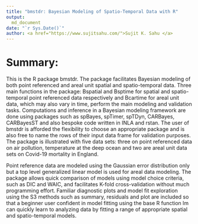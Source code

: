 ```yaml
---
title: "bmstdr: Bayesian Modeling of Spatio-Temporal Data with R"
output: 
  md_document
date: "`r Sys.Date()`"
author: <a href="https://www.sujitsahu.com/">Sujit K. Sahu </a>
---
```

  
<!-- # bmstdr: Bayesian Modeling of Spatio-Temporal Data with R --> 

# Summary: 

This is the R package bmstdr. The package facilitates Bayesian modeling of both point referenced and areal unit spatial  and spatio-temporal data. Three main functions in the package: Bspatial and Bsptime for spatial and spatio-temporal point referenced data respectively and Bcartime for areal unit data, which may also vary in time, perform the main modeling 
and validation tasks. Computations and inference in a Bayesian modeling framework are done using packages such as spBayes, spTimer, spTDyn, CARBayes, CARBayesST and also bespoke 
code written in INLA and rstan. The user of bmstdr is afforded the flexibility to choose 
an appropriate package and is also free to name the rows of their input data frame for validation purposes. 
The package is illustrated with five data sets: three on point referenced data on air pollution, 
temperature at the deep ocean and two are areal unit data sets on Covid-19 mortality in England.


  Point reference data are modeled using the Gaussian error distribution only but a top 
  level generalized linear model is used for areal data modeling. The package allows 
  quick comparison of models using model choice criteria, such as DIC and WAIC, 
  and facilitates K-fold cross-validation without much programming effort. 
  Familiar diagnostic plots and model fit exploration using the S3 methods such as summary, 
  residuals and plot are included so that a beginner user confident in model fitting using the 
  base R function lm can quickly learn to analyzing data by fitting a range of 
  appropriate spatial and spatio-temporal models.
